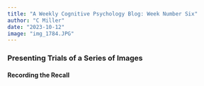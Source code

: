 ```yaml
---
title: "A Weekly Cognitive Psychology Blog: Week Number Six"
author: "C Miller"
date: "2023-10-12"
image: "img_1784.JPG"
---
```




### Presenting Trials of a Series of Images

#### Recording the Recall